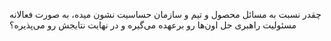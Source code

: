 چقدر نسبت به مسائل محصول و تیم و سازمان حساسیت نشون میده، به صورت فعالانه مسئولیت راهبری حل اون‌ها رو برعهده می‌‌گیره و در نهایت نتایجش رو می‌پذیره؟
